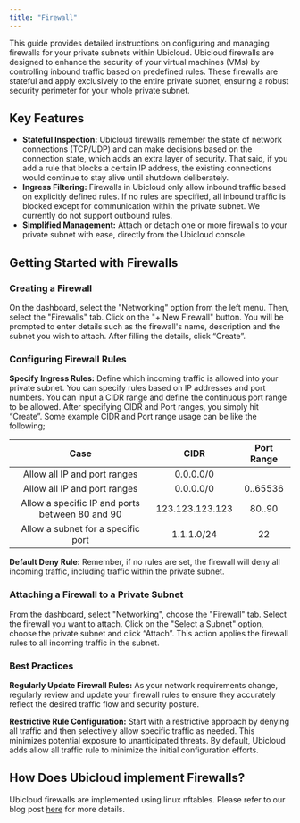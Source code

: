 ```yaml
---
title: "Firewall"
---
```


This guide provides detailed instructions on configuring and managing firewalls
for your private subnets within Ubicloud. Ubicloud firewalls are designed to
enhance the security of your virtual machines (VMs) by controlling inbound
traffic based on predefined rules. These firewalls are stateful and apply
exclusively to the entire private subnet, ensuring a robust security perimeter
for your whole private subnet.

## Key Features

- **Stateful Inspection:** Ubicloud firewalls remember the state of network
  connections (TCP/UDP) and can make decisions based on the connection state,
  which adds an extra layer of security. That said, if you add a rule that
  blocks a certain IP address, the existing connections would continue to stay
  alive until shutdown deliberately.
- **Ingress Filtering:** Firewalls in Ubicloud only allow inbound traffic based
  on explicitly defined rules. If no rules are specified, all inbound traffic is
  blocked except for communication within the private subnet. We currently do
  not support outbound rules.
- **Simplified Management:** Attach or detach one or more firewalls to your
  private subnet with ease, directly from the Ubicloud console.

## Getting Started with Firewalls

### Creating a Firewall

<Steps>
  <Step title="Navigate to Firewalls">
    On the dashboard, select the "Networking" option from the left menu. Then,
    select the "Firewalls" tab.
  </Step>
  <Step title="Create a New Firewall">
    Click on the "+ New Firewall" button. You will be prompted to enter details
    such as the firewall's name, description and the subnet you wish to attach.
    After filling the details, click “Create”.
  </Step>
</Steps>

### Configuring Firewall Rules

**Specify Ingress Rules:** Define which incoming traffic is allowed into your
private subnet. You can specify rules based on IP addresses and port numbers.
You can input a CIDR range and define the continuous port range to be allowed.
After specifying CIDR and Port ranges, you simply hit “Create”. Some example CIDR
and Port range usage can be like the following;

|                      Case                       |      CIDR       | Port Range |
| :---------------------------------------------: | :-------------: | :--------: |
|          Allow all IP and port ranges           |    0.0.0.0/0    |            |
|          Allow all IP and port ranges           |    0.0.0.0/0    |  0..65536  |
| Allow a specific IP and ports between 80 and 90 | 123.123.123.123 |   80..90   |
|       Allow a subnet for a specific port        |   1.1.1.0/24    |     22     |

**Default Deny Rule:** Remember, if no rules are set, the firewall will deny all
incoming traffic, including traffic within the private subnet.

### Attaching a Firewall to a Private Subnet

<Steps>
  <Step title="Access Firewall Details">
    From the dashboard, select "Networking", choose the "Firewall" tab. Select
    the firewall you want to attach.
  </Step>
  <Step title="Attach to Subnet">
    Click on the "Select a Subnet" option, choose the private subnet and click
    “Attach”. This action applies the firewall rules to all incoming traffic in
    the subnet.
  </Step>
</Steps>

### Best Practices

**Regularly Update Firewall Rules:** As your network requirements change,
regularly review and update your firewall rules to ensure they accurately
reflect the desired traffic flow and security posture.

**‍Restrictive Rule Configuration:** Start with a restrictive approach by denying
all traffic and then selectively allow specific traffic as needed. This
minimizes potential exposure to unanticipated threats. By default, Ubicloud adds
allow all traffic rule to minimize the initial configuration efforts.

## How Does Ubicloud implement Firewalls?

Ubicloud firewalls are implemented using linux nftables. Please refer to our
blog post [here](https://www.ubicloud.com/blog/ubicloud-firewalls-how-linux-nftables-enables-flexible-rules)
for more details.
